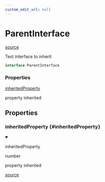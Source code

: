 ```yaml
---
custom_edit_url: null
---
```


# ParentInterface
<div className="doc-side">
<div className="doc-main-source">

[source](https://github.com/naver/typedoc-to-mdx/blob/0200f05/dummy-project/interface/ParentInterface.ts#L5)

</div>
</div>

<div className="doc-subtitle">

Test interface to inherit

</div>

```ts
interface ParentInterface
```

<div className="doc-summary doc-properties">
<h3 className="doc-summary-title">Properties</h3>
<div className="doc-summary-item">
<div className="doc-summary-name"><a href="#inheritedProperty">inheritedProperty</a></div>
<div className="doc-summary-desc">

property inherited

</div>
</div>
</div>

## Properties

<div className="doc-header-hidden">

### inheritedProperty {#inheritedProperty}

</div>

<div className="doc-entry">

<details open className="doc-property">

<summary className="doc-member">

<span className="doc-name">inheritedProperty</span>

<span className="doc-type">

number

</span>

</summary>

<div className="doc-desc">

property inherited

</div>

</details>

<div className="doc-source">

[source](https://github.com/naver/typedoc-to-mdx/blob/0200f05/dummy-project/interface/ParentInterface.ts#L10)

</div>

</div>